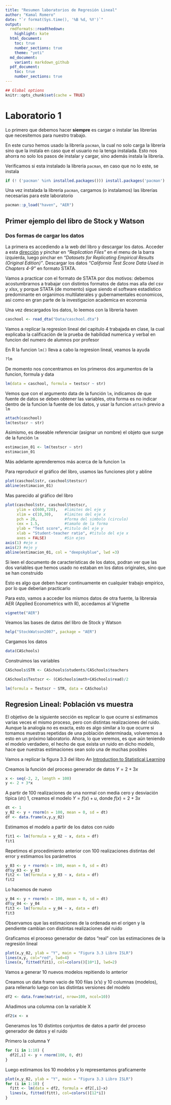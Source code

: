 ```yaml
---
title: "Resumen laboratorios de Regresión Lineal"
author: "Kamal Romero"
date: "`r format(Sys.time(), '%B %d, %Y')`"
output: 
  rmdformats::readthedown:
    highlight: kate
  html_document: 
    toc: true
    number_sections: true
    theme: "yeti"
  md_document:
    variant: markdown_github
  pdf_document: 
    toc: true
    number_sections: true
---
```


```r
## Global options
knitr::opts_chunk$set(cache = TRUE)
```

# Laboratorio 1

Lo primero que debemos hacer **siempre** es cargar o instalar las librerías que necesitemos para nuestro trabajo.

En este curso hemos usado la librería `pacman`, la cual no solo carga la librería sino que la instala en caso que el usuario no la tenga instalada. Esto nos ahorra no solo los pasos de instalar y cargar, sino además instala la librería.

Verificamos si esta instalado la libreria `pacman`, en caso que no lo este, se instala

```r
if (! ('pacman' %in% installed.packages())) install.packages('pacman')
```

Una vez instalada la librería `pacman`, cargamos (o instalamos) las librerías necesarias para este laboratorio

```r
pacman::p_load("haven", "AER")
```

## Primer ejemplo del libro de Stock y Watson

### Dos formas de cargar los datos

La primera es accediendo a la web del libro y descargar los datos. Acceder a esta [dirección](https://wps.pearsoned.com/aw_stock_ie_3/178/45691/11696965.cw/index.html) y pinchar en *"Replication Files"* en el menu de la barra izquierda, luego pinchar en *"Datasets for Replicating Empirical Results (Original Edition)"*. Descargar los datos *"California Test Score Data Used in Chapters 4-9"* en formato STATA.

Vamos a practicar con el formato de STATA por dos motivos: debemos acostumbrarnos a trabajar con distintos formatos de datos mas alla del csv y xlsx, y porque STATA (de momento) sigue siendo el software estadístico predominante en organimos multilaterales y gubernamentales economicos, asi como en gran parte de la investigacion academica en economia

Una vez descargados los datos, lo leemos con la libreria haven 

```r
caschool <- read_dta("Data/caschool.dta")
```

Vamos a replicar la regresion lineal del capitulo 4 trabajada en clase, la cual explicaba la calificación de la prueba de habilidad numerica y verbal en funcion del numero de alumnos por profesor

En R la funcion `lm()` lleva a cabo la regresion lineal, veamos la ayuda

```r
?lm
```

De momento nos concentramos en los primeros dos argumentos de la funcion, formula y data


```r
lm(data = caschool, formula = testscr ~ str)
```

Vemos que con el argumento data de la función `lm`, indicamos de que fuente de datos se deben obtener las variables, otra forma es no indicar dentro de la funcion la fuente de los datos, y usar la funcion `attach` previo a `lm`

```r
attach(caschool)
lm(testscr ~ str)
```


Asimismo, es deseable referenciar (asignar un nombre) el objeto que surge de la función `lm`

```r
estimacion_01 <- lm(testscr ~ str)
estimacion_01
```

Más adelante aprenderemos más acerca de la funcion `lm`


Para reproducir el gráfico del libro, usamos las funciones plot y abline

```r
plot(caschool$str, caschool$testscr)
abline(estimacion_01)

```

Mas parecido al gráfico del libro

```r
plot(caschool$str, caschool$testscr,
     ylim = c(600,720),   #limites del eje y
     xlim = c(10,30),     #limites del eje x
     pch = 20,            #forma del simbolo (circulo)
     cex = 1.5,           #tamaño de la forma
     ylab = "Test score", #titulo del eje y
     xlab = "Student-teacher ratio", #titulo del eje x
     axes = FALSE)        #Sin ejes
axis(1) #eje x
axis(2) #eje y
abline(estimacion_01, col = "deepskyblue", lwd =3)

```

Si leen el documento de características de los datos, podran ver que las dos variables que hemos usado no estaban en los datos originales, sino que se han construido

Esto es algo que deben hacer continuamente en cualquier trabajo empirico, por lo que deberian practicarlo

Para esto, vamos a acceder los mismos datos de otra fuente, la libreraia AER (Applied Econometrics with R), accedamos al Vignette

```r
vignette("AER")
```

Veamos las bases de datos del libro de Stock y Watson


```r
help("StockWatson2007", package = "AER")
```

Cargamos los datos 

```r
data(CASchools)
```

Construimos las variables

```r
CASchools$STR <- CASchools$students/CASchools$teachers

CASchools$Testscr <- (CASchools$math+CASchools$read)/2

lm(formula = Testscr ~ STR, data = CASchools)

```

## Regresion Lineal: Población vs muestra

El objetivo de la siguiente sección es replicar lo que ocurre si estimamos varias veces el mismo proceso, pero con distintas realizaciones del ruido. Aunque la analogía no es exacta, esto es algo similar a lo que ocurre si tomamos muestras repetidas de una población determinada, volveremos a esto en un próximo laboratorio. Ahora, lo que veremos, es que aún teniendo el modelo verdadero, el hecho de que exista un ruido en dicho modelo, hace que nuestras estimaciones sean solo una de muchas posibles

Vamos a replicar la figura 3.3 del libro An [Introduction to Statistical Learning](https://www.statlearning.com/)

Creamos la función del proceso generador de datos $Y=2+3x$

```r
x <- seq(-2, 2, length = 100)
y <- 2 + 3*x
```


A partir de 100 realizaciones de una normal con media cero y desviación típica (`dt`) 1, creamos el modelo $Y=f(x)+u$, donde $f(x)=2+3x$

```r
dt <- 1
y_02 <- y + rnorm(n = 100, mean = 0, sd = dt)
df <- data.frame(x,y,y_02)
```

Estimamos el modelo a partir de los datos con ruido

```r
fit1 <- lm(formula = y_02 ~ x, data = df)
fit1
```


Repetimos el procedimiento anterior con 100 realizaciones distintas del error y estimamos los parámetros

```r
y_03 <- y + rnorm(n = 100, mean = 0, sd = dt)
df$y_03 <- y_03
fit2 <- lm(formula = y_03 ~ x, data = df)
fit2
```


Lo hacemos de nuevo

```r
y_04 <- y + rnorm(n = 100, mean = 0, sd = dt)
df$y_04 <- y_04
fit3 <- lm(formula = y_04 ~ x, data = df)
fit3
```


Observamos que las estimaciones de la ordenada en el origen y la pendiente cambian con distintas realizaciones del ruido

Graficamos el proceso generador de datos "real" con las estimaciones de la regresión lineal

```r
plot(x,y_02, ylab = "Y", main = "Figura 3.3 Libro ISLR")
lines(x,y, col="red", lwd=4)
lines(x, fitted(fit1), col=colors()[10*1], lwd=2)
```


Vamos a generar 10 nuevos modelos repitiendo lo anterior

Creamos un data frame vacio de 100 filas (x's) y 10 columnas (modelos), para rellenarlo luego con las distintas versiones del modelo
```r
df2 <- data.frame(matrix(, nrow=100, ncol=10))
```

Añadimos una columna con la variable X

```r
df2$x <- x
```

Generamos los 10 distintos conjuntos de datos a partir del proceso generador de datos y el ruido

Primero la columna Y
```r
for (i in 1:10) {
  df2[,i] <- y + rnorm(100, 0, dt)
}
```


Luego estimamos los 10 modelos y lo representamos graficamente
```r
plot(x,y_02, ylab = "Y", main = "Figura 3.3 Libro ISLR")
for (i in 1:10) {
  fitt <- lm(data = df2, formula = df2[,i]~x)
  lines(x, fitted(fitt), col=colors()[12*i])
}
```


